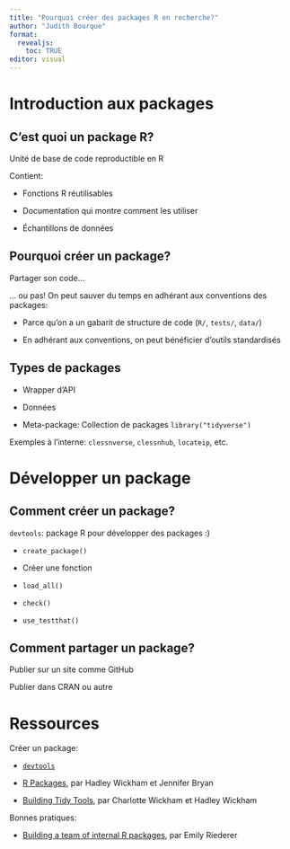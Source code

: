 ```yaml
---
title: "Pourquoi créer des packages R en recherche?"
author: "Judith Bourque"
format: 
  revealjs:
    toc: TRUE
editor: visual
---
```


# Introduction aux packages

## C'est quoi un package R?

Unité de base de code reproductible en R

Contient:

-   Fonctions R réutilisables

-   Documentation qui montre comment les utiliser

-   Échantillons de données

## Pourquoi créer un package?

Partager son code...

... ou pas! On peut sauver du temps en adhérant aux conventions des packages:

-   Parce qu'on a un gabarit de structure de code (`R/`, `tests/`, `data/`)

-   En adhérant aux conventions, on peut bénéficier d'outils standardisés

## Types de packages

-   Wrapper d'API

-   Données

-   Meta-package: Collection de packages `library("tidyverse")`

Exemples à l'interne: `clessnverse`, `clessnhub`, `locateip`, etc.

# Développer un package

## Comment créer un package?

`devtools`: package R pour développer des packages :)

-   `create_package()`

-   Créer une fonction

-   `load_all()`

-   `check()`

-   `use_testthat()`

## Comment partager un package?

Publier sur un site comme GitHub

Publier dans CRAN ou autre

# Ressources

Créer un package:

-   [`devtools`](https://github.com/r-lib/devtools)

-   [R Packages](https://r-pkgs.org/), par Hadley Wickham et Jennifer Bryan

-   [Building Tidy Tools](https://github.com/rstudio-conf-2020/build-tidy-tools), par Charlotte Wickham et Hadley Wickham

Bonnes pratiques:

-   [Building a team of internal R packages](https://emilyriederer.netlify.app/post/team-of-packages/), par Emily Riederer
